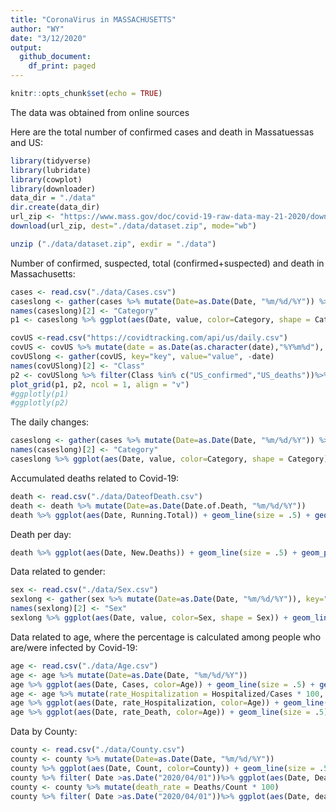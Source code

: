 ```yaml
---
title: "CoronaVirus in MASSACHUSETTS"
author: "WY"
date: "3/12/2020"
output:
  github_document:
    df_print: paged
---
```


```r
knitr::opts_chunk$set(echo = TRUE)
```


The data was obtained from online sources

Here are the total number of confirmed cases and death in Massatuessas and US:
```r
library(tidyverse)
library(lubridate)
library(cowplot)
library(downloader)
data_dir = "./data"
dir.create(data_dir)
url_zip <- "https://www.mass.gov/doc/covid-19-raw-data-may-21-2020/download"
download(url_zip, dest="./data/dataset.zip", mode="wb") 

unzip ("./data/dataset.zip", exdir = "./data")
```

Number of confirmed, suspected, total (confirmed+suspected) and death in Massachusetts:


```r
cases <- read.csv("./data/Cases.csv")
caseslong <- gather(cases %>% mutate(Date=as.Date(Date, "%m/%d/%Y")) %>% select(Date, Cases), key="key", value="value", -Date)
names(caseslong)[2] <- "Category"
p1 <- caseslong %>% ggplot(aes(Date, value, color=Category, shape = Category)) + geom_line(size = .5) + geom_point(size = 1) + ylab("numbers of people") + xlab("") + theme(axis.text.x = element_text(angle = 60, hjust = 1))

covUS <-read.csv("https://covidtracking.com/api/us/daily.csv")
covUS <- covUS %>% mutate(date = as.Date(as.character(date),"%Y%m%d"), US_confirmed = positive, US_deaths = death) %>% select(date, US_confirmed, US_deaths)
covUSlong <- gather(covUS, key="key", value="value", -date)
names(covUSlong)[2] <- "Class"
p2 <- covUSlong %>% filter(Class %in% c("US_confirmed","US_deaths"))%>% ggplot(aes(date,value,color=Class,shape=Class))+geom_line(size=.5)+geom_point(size=1)+ylab("numbers of people")+xlab("")+theme(axis.text.x = element_text(angle = 60, hjust = 1))
plot_grid(p1, p2, ncol = 1, align = "v")
#ggplotly(p1)
#ggplotly(p2)
```

The daily changes:

```r
caseslong <- gather(cases %>% mutate(Date=as.Date(Date, "%m/%d/%Y")) %>% select(Date, New), key="key", value="value", -Date)
names(caseslong)[2] <- "Category"
caseslong %>% ggplot(aes(Date, value, color=Category, shape = Category)) + geom_line(size = .5) + geom_point(size = 1) + ylab("numbers of people") + xlab("") + theme(axis.text.x = element_text(angle = 60, hjust = 1))
```

Accumulated deaths related to Covid-19:

```r
death <- read.csv("./data/DateofDeath.csv")
death <- death %>% mutate(Date=as.Date(Date.of.Death, "%m/%d/%Y"))
death %>% ggplot(aes(Date, Running.Total)) + geom_line(size = .5) + geom_point(size = 1) + ylab("Acuumulated number of Deaths") + xlab("") + theme(axis.text.x = element_text(angle = 60, hjust = 1))
```

Death per day:

```r
death %>% ggplot(aes(Date, New.Deaths)) + geom_line(size = .5) + geom_point(size = 1) + ylab("Daily New Deaths") + xlab("") + theme(axis.text.x = element_text(angle = 60, hjust = 1))
```

Data related to gender:

```r
sex <- read.csv("./data/Sex.csv")
sexlong <- gather(sex %>% mutate(Date=as.Date(Date, "%m/%d/%Y")), key="key", value="value", -Date)
names(sexlong)[2] <- "Sex"
sexlong %>% ggplot(aes(Date, value, color=Sex, shape = Sex)) + geom_line(size = .5) + geom_point(size = 1) + ylab("numbers of cases") + xlab("") + theme(axis.text.x = element_text(angle = 60, hjust = 1))
```

Data related to age, where the percentage is calculated among people who are/were infected by Covid-19:

```r
age <- read.csv("./data/Age.csv")
age <- age %>% mutate(Date=as.Date(Date, "%m/%d/%Y"))
age %>% ggplot(aes(Date, Cases, color=Age)) + geom_line(size = .5) + geom_point(size = 1) + ylab("numbers of people") + xlab("") + theme(axis.text.x = element_text(angle = 60, hjust = 1))
age <- age %>% mutate(rate_Hospitalization = Hospitalized/Cases * 100, rate_Death = Deaths/Cases * 100)
age %>% ggplot(aes(Date, rate_Hospitalization, color=Age)) + geom_line(size = .5) + geom_point(size = 1) + ylab("Percentage of Hospitalization by Age") + xlab("") + theme(axis.text.x = element_text(angle = 60, hjust = 1))
age %>% ggplot(aes(Date, rate_Death, color=Age)) + geom_line(size = .5) + geom_point(size = 1) + ylab("Percentage of Death by Age") + xlab("") + theme(axis.text.x = element_text(angle = 60, hjust = 1))
```


Data by County:

```r
county <- read.csv("./data/County.csv")
county <- county %>% mutate(Date=as.Date(Date, "%m/%d/%Y"))
county %>% ggplot(aes(Date, Count, color=County)) + geom_line(size = .5) + geom_point(size = 1) + ylab("numbers of cases") + xlab("") + theme(axis.text.x = element_text(angle = 60, hjust = 1))
county %>% filter( Date >as.Date("2020/04/01"))%>% ggplot(aes(Date, Deaths, color=County)) + geom_line(size = .5) + geom_point(size = 1) + ylab("numbers of deaths") + xlab("") + theme(axis.text.x = element_text(angle = 60, hjust = 1))
county <- county %>% mutate(death_rate = Deaths/Count * 100)
county %>% filter( Date >as.Date("2020/04/01"))%>% ggplot(aes(Date, death_rate, color=County)) + geom_line(size = .5) + geom_point(size = 1) + ylab("Percentage") + xlab("") + theme(axis.text.x = element_text(angle = 60, hjust = 1))
```
